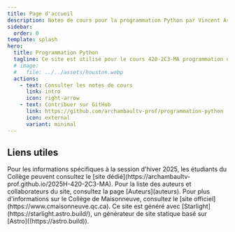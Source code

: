 ```yaml
---
title: Page d'accueil
description: Notes de cours pour la programmation Python par Vincent Archambault-Bouffard.
sidebar:
  order: 0
template: splash
hero:
  title: Programmation Python
  tagline: Ce site est utilisé pour le cours 420-2C3-MA programmation objet offert au Collège de Maisonneuve.
  # image:
  #   file: ../../assets/houston.webp
  actions:
    - text: Consulter les notes de cours
      link: intro
      icon: right-arrow
    - text: Contribuer sur GitHub
      link: https://github.com/archambaultv-prof/programmation-python
      icon: external
      variant: minimal
---
```



## Liens utiles

<CardGrid stagger>
	<Card title="Session d'hiver 2025" icon="open-book">
		Pour les informations spécifiques à la session d'hiver 2025, les étudiants du Collège peuvent consultez le [site dédié](https://archambaultv-prof.github.io/2025H-420-2C3-MA).
	</Card>
	<Card title="Auteurs et droits d'auteur" icon="pencil">
		Pour la liste des auteurs et collaborateurs du site, consultez la page [Auteurs](auteurs).
	</Card>
	<Card title="Collège de Maisonneuve" icon="external">
		Pour plus d'informations sur le Collège de Maisonneuve, consultez le [site officiel](https://www.cmaisonneuve.qc.ca).
	</Card>
	<Card title="Starlight" icon="starlight">
		Ce site est généré avec [Starlight](https://starlight.astro.build/), un générateur de site statique basé sur [Astro]((https://astro.build)).
	</Card>
</CardGrid>
